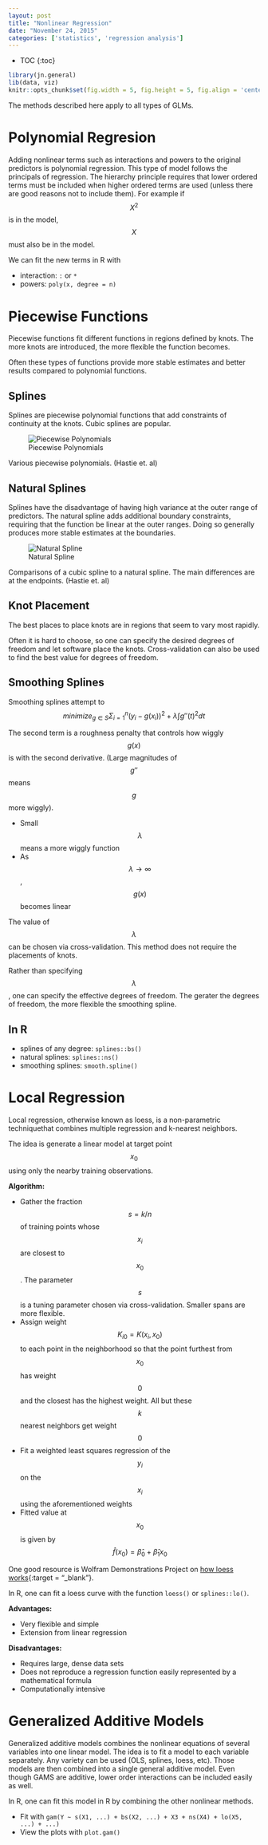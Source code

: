 ```yaml
---
layout: post
title: "Nonlinear Regression"
date: "November 24, 2015"
categories: ['statistics', 'regression analysis']
---
```


* TOC
{:toc}

```r
library(jn.general)
lib(data, viz)
knitr::opts_chunk$set(fig.width = 5, fig.height = 5, fig.align = 'center')
```

The methods described here apply to all types of GLMs. 

# Polynomial Regresion
Adding nonlinear terms such as interactions and powers to the original predictors is polynomial regression. This type of model follows the principals of  regression. The hierarchy principle requires that lower ordered terms must be included when higher ordered terms are used (unless there are good reasons not to include them). For example if $$X^2$$ is in the model, $$X$$ must also be in the model. 

We can fit the new terms in R with

* interaction: `:` or `*`
* powers: `poly(x, degree = n)`

# Piecewise Functions
Piecewise functions fit different functions in regions defined by knots. The more knots are introduced, the more flexible the function becomes. 

Often these types of functions provide more stable estimates and better results compared to polynomial functions. 

## Splines
Splines are piecewise polynomial functions that add constraints of continuity at the knots. Cubic splines are popular.

![Piecewise Polynomials](http://jnguyen92.github.io/nhuyhoa/figure/images/piecewise_and_splines.png)

Various piecewise polynomials. (Hastie et. al)

## Natural Splines 
Splines have the disadvantage of having high variance at the outer range of predictors. The natural spline adds additional boundary constraints, requiring that the function be linear at the outer ranges. Doing so generally produces more stable estimates at the boundaries. 

![Natural Spline](http://jnguyen92.github.io/nhuyhoa/figure/images/natural_spline.png)

Comparisons of a cubic spline to a natural spline. The main differences are at the endpoints. (Hastie et. al)

## Knot Placement
The best places to place knots are in regions that seem to vary most rapidly. 

Often it is hard to choose, so one can specify the desired degrees of freedom and let software place the knots. Cross-validation can also be used to find the best value for degrees of freedom. 

## Smoothing Splines
Smoothing splines attempt to <br>
$$minimize_{g \in S} \Sigma^n_{i = 1} (y_i - g(x_i))^2 + \lambda \int g''(t)^2dt$$

The second term is a roughness penalty that controls how wiggly $$g(x)$$ is with the second derivative. (Large magnitudes of $$g''$$ means $$g$$ more wiggly).

* Small $$\lambda$$ means a more wiggly function
* As $$\lambda \rightarrow \infty$$, $$g(x)$$ becomes linear

The value of $$\lambda$$ can be chosen via cross-validation. This method does not require the placements of knots.

Rather than specifying $$\lambda$$, one can specify the effective degrees of freedom. The gerater the degrees of freedom, the more flexible the smoothing spline. 

## In R

* splines of any degree: `splines::bs()`
* natural splines: `splines::ns()`
* smoothing splines: `smooth.spline()`

# Local Regression
Local regression, otherwise known as loess, is a non-parametric techniquethat combines multiple regression and k-nearest neighbors. 

The idea is generate a linear model at target point $$x_0$$ using only the nearby training observations. 

**Algorithm:**

* Gather the fraction $$s = k/n$$ of training points whose $$x_i$$ are closest to $$x_0$$. The parameter $$s$$ is a tuning parameter chosen via cross-validation. Smaller spans are more flexible. 
* Assign weight $$K_{i0} = K(x_i, x_0)$$ to each point in the neighborhood so that the point furthest from $$x_0$$ has weight $$0$$ and the closest has the highest weight. All but these $$k$$ nearest neighbors get weight $$0$$
* Fit a weighted least squares regression of the $$y_i$$ on the $$x_i$$ using the aforementioned weights
* Fitted value at $$x_0$$ is given by $$\hat{f}(x_0) = \hat{\beta}_0 + \hat{\beta}_1 x_0$$

One good resource is Wolfram Demonstrations Project on [how loess works][loess_link]{:target = "_blank"}.

In R, one can fit a loess curve with the function `loess()` or `splines::lo()`.

**Advantages:**

* Very flexible and simple
* Extension from linear regression

**Disadvantages:**

* Requires large, dense data sets
* Does not reproduce a regression function easily represented by a mathematical formula
* Computationally intensive

# Generalized Additive Models
Generalized additive models combines the nonlinear equations of several variables into one linear model. The idea is to fit a model to each variable separately. Any variety can be used (OLS, splines, loess, etc). Those models are then combined into a single general additive model. Even though GAMS are additive, lower order interactions can be included easily as well. 

In R, one can fit this model in R by combining the other nonlinear methods. 

* Fit with `gam(Y ~ s(X1, ...) + bs(X2, ...) + X3 + ns(X4) + lo(X5, ...) + ...)`
* View the plots with `plot.gam()`

[loess_link]: http://demonstrations.wolfram.com/HowLoessWorks/